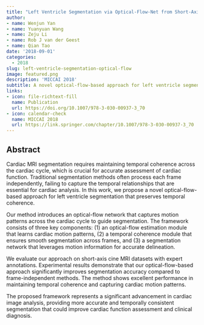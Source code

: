 ```yaml
---
title: "Left Ventricle Segmentation via Optical-Flow-Net from Short-Axis Cine MRI: Preserving the Temporal Coherence of Cardiac Motion"
author: 
- name: Wenjun Yan
- name: Yuanyuan Wang
- name: Zeju Li
- name: Rob J van der Geest
- name: Qian Tao
date: '2018-09-01'
categories:
  - 2018
slug: left-ventricle-segmentation-optical-flow
image: featured.png
description: 'MICCAI 2018'
subtitle: A novel optical-flow-based approach for left ventricle segmentation preserving temporal coherence in cardiac MRI.
links:
- icon: file-richtext-fill
  name: Publication
  url: https://doi.org/10.1007/978-3-030-00937-3_70
- icon: calendar-check
  name: MICCAI 2018
  url: https://link.springer.com/chapter/10.1007/978-3-030-00937-3_70
---
```


## Abstract

Cardiac MRI segmentation requires maintaining temporal coherence across the cardiac cycle, which is crucial for accurate assessment of cardiac function. Traditional segmentation methods often process each frame independently, failing to capture the temporal relationships that are essential for cardiac analysis. In this work, we propose a novel optical-flow-based approach for left ventricle segmentation that preserves temporal coherence.

Our method introduces an optical-flow network that captures motion patterns across the cardiac cycle to guide segmentation. The framework consists of three key components: (1) an optical-flow estimation module that learns cardiac motion patterns, (2) a temporal coherence module that ensures smooth segmentation across frames, and (3) a segmentation network that leverages motion information for accurate delineation.

We evaluate our approach on short-axis cine MRI datasets with expert annotations. Experimental results demonstrate that our optical-flow-based approach significantly improves segmentation accuracy compared to frame-independent methods. The method shows excellent performance in maintaining temporal coherence and capturing cardiac motion patterns.

The proposed framework represents a significant advancement in cardiac image analysis, providing more accurate and temporally consistent segmentation that could improve cardiac function assessment and clinical diagnosis. 